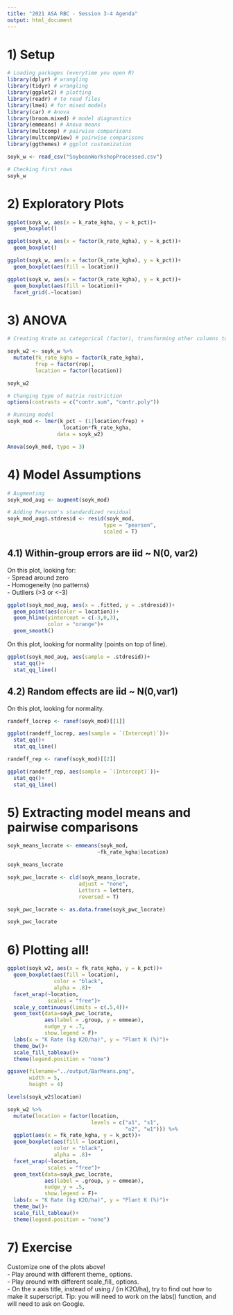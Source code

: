 ```yaml
---
title: "2021 ASA RBC - Session 3-4 Agenda"
output: html_document
---
```


# 1) Setup  

```r
# Loading packages (everytime you open R)
library(dplyr) # wrangling
library(tidyr) # wrangling
library(ggplot2) # plotting
library(readr) # to read files
library(lme4) # for mixed models
library(car) # Anova
library(broom.mixed) # model diagnostics
library(emmeans) # Anova means
library(multcomp) # pairwise comparisons
library(multcompView) # pairwise comparisons
library(ggthemes) # ggplot customization

```

```r
soyk_w <- read_csv("SoybeanWorkshopProcessed.csv")

# Checking first rows
soyk_w

```

# 2) Exploratory Plots  
```r
ggplot(soyk_w, aes(x = k_rate_kgha, y = k_pct))+
  geom_boxplot()
```

```r
ggplot(soyk_w, aes(x = factor(k_rate_kgha), y = k_pct))+
  geom_boxplot()
```

```r
ggplot(soyk_w, aes(x = factor(k_rate_kgha), y = k_pct))+
  geom_boxplot(aes(fill = location))
```

```r
ggplot(soyk_w, aes(x = factor(k_rate_kgha), y = k_pct))+
  geom_boxplot(aes(fill = location))+
  facet_grid(.~location)

```

# 3) ANOVA  
```r
# Creating Krate as categorical (factor), transforming other columns to factor

soyk_w2 <- soyk_w %>%
  mutate(fk_rate_kgha = factor(k_rate_kgha),
         frep = factor(rep),
         location = factor(location))

soyk_w2
```

```r
# Changing type of matrix restriction
options(contrasts = c("contr.sum", "contr.poly"))

# Running model
soyk_mod <- lmer(k_pct ~ (1|location/frep) +
                  location*fk_rate_kgha,
                data = soyk_w2)

```

```r
Anova(soyk_mod, type = 3)
```

# 4) Model Assumptions  
```r
# Augmenting
soyk_mod_aug <- augment(soyk_mod)

# Adding Pearson's standardized residual
soyk_mod_aug$.stdresid <- resid(soyk_mod, 
                               type = "pearson", 
                               scaled = T)

```

## 4.1) Within-group errors are iid ~ N(0, var2)  

On this plot, looking for:  
- Spread around zero  
- Homogeneity (no patterns)  
- Outliers (>3 or <-3)  

```r
ggplot(soyk_mod_aug, aes(x = .fitted, y = .stdresid))+
  geom_point(aes(color = location))+
  geom_hline(yintercept = c(-3,0,3), 
             color = "orange")+
  geom_smooth()

```

On this plot, looking for normality (points on top of line).  
```r
ggplot(soyk_mod_aug, aes(sample = .stdresid))+
  stat_qq()+
  stat_qq_line()
```


## 4.2) Random effects are iid ~ N(0,var1)  

On this plot, looking for normality.  
```r
randeff_locrep <- ranef(soyk_mod)[[1]] 

ggplot(randeff_locrep, aes(sample = `(Intercept)`))+
  stat_qq()+
  stat_qq_line()

```

```r
randeff_rep <- ranef(soyk_mod)[[2]] 

ggplot(randeff_rep, aes(sample = `(Intercept)`))+
  stat_qq()+
  stat_qq_line()

```

# 5) Extracting model means and pairwise comparisons 
```r
soyk_means_locrate <- emmeans(soyk_mod,
                             ~fk_rate_kgha|location)

soyk_means_locrate
```

```r
soyk_pwc_locrate <- cld(soyk_means_locrate, 
                       adjust = "none",
                       Letters = letters,
                       reversed = T)

soyk_pwc_locrate <- as.data.frame(soyk_pwc_locrate)

soyk_pwc_locrate
```

# 6) Plotting all!  

```r
ggplot(soyk_w2, aes(x = fk_rate_kgha, y = k_pct))+
  geom_boxplot(aes(fill = location), 
               color = "black", 
               alpha = .8)+  
  facet_wrap(~location, 
             scales = "free")+
  scale_y_continuous(limits = c(.5,4))+
  geom_text(data=soyk_pwc_locrate, 
            aes(label = .group, y = emmean), 
            nudge_y = .7, 
            show.legend = F)+
  labs(x = "K Rate (kg K2O/ha)", y = "Plant K (%)")+
  theme_bw()+
  scale_fill_tableau()+
  theme(legend.position = "none")

ggsave(filename="../output/BarMeans.png", 
       width = 5, 
       height = 4)

```

```r
levels(soyk_w2$location)

soyk_w2 %>%
  mutate(location = factor(location,
                           levels = c("a1", "s1",
                                      "o2", "w1"))) %>%
  ggplot(aes(x = fk_rate_kgha, y = k_pct))+
  geom_boxplot(aes(fill = location), 
               color = "black", 
               alpha = .8)+  
  facet_wrap(~location, 
             scales = "free")+
  geom_text(data=soyk_pwc_locrate, 
            aes(label = .group, y = emmean), 
            nudge_y = .5, 
            show.legend = F)+
  labs(x = "K Rate (kg K2O/ha)", y = "Plant K (%)")+
  theme_bw()+
  scale_fill_tableau()+
  theme(legend.position = "none")
```

# 7) Exercise  
Customize one of the plots above!  
- Play around with different theme_ options.  
- Play around with different scale_fill_ options.  
- On the x axis title, instead of using / (in K2O/ha), try to find out how to make it superscript.
Tip: you will need to work on the labs() function, and will need to ask on Google.  





